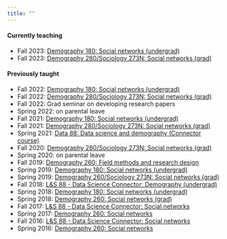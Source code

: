```yaml
---
title: ""
---
```


#### Currently teaching

* Fall 2023: [Demography 180: Social networks (undergrad)](https://www.dennisfeehan.org/demog180-fa2023)
* Fall 2023: [Demography 280/Sociology 273N: Social networks (grad)](teaching/2023fa_demog280.html)
  

::: {.callout-note appearance='simple' icon=false collapse='true'}
  
#### Previously taught

* Fall 2022: [Demography 180: Social networks (undergrad)](teaching/2022fa_demog180.html)
* Fall 2022: [Demography 280/Sociology 273N: Social networks (grad)](teaching/2022fa_demog280.html)
* Fall 2022: Grad seminar on developing research papers 
* Spring 2022: on parental leave
* Fall 2021: [Demography 180: Social networks (undergrad)](teaching/2021fa_demog180.html)
* Fall 2021: [Demography 280/Sociology 273N: Social networks (grad)](teaching/2021fa_demog280.html)
* Spring 2021: [Data 88: Data science and demography (Connector course)](teaching/2021sp_data88.html)
* Fall 2020: [Demography 280/Sociology 273N: Social networks (grad)](teaching/2020fa_demog280.html)
* Spring 2020: on parental leave
* Fall 2019: [Demography 260: Field methods and research design](teaching/2019fa_demog260.html)
* Spring 2019: [Demography 180: Social networks (undergrad)](teaching/2019sp_demog180.html)
* Spring 2019: [Demography 260/Sociology 273N: Social networks (grad)](teaching/2019sp_demog260.html)
* Fall 2018: [L&S 88 - Data Science Connector: Demography (undergrad)](teaching/2018fa_ls88.html)
* Spring 2018: [Demography 180: Social networks (undergrad)](teaching/2018sp_demog180.html)
* Spring 2018: [Demography 260: Social networks (grad)](teaching/2018sp_demog260.html)
* Fall 2017: [L&S 88 - Data Science Connector: Social networks](teaching/2017fa_ls88.html)
* Spring 2017: [Demography 260: Social networks](teaching/201701_demog260.html)
* Fall 2016: [L&S 88 - Data Science Connector: Social networks](teaching/2016fa_ls88.html)
* Spring 2016: [Demography 260: Social networks](teaching/201601_demog260.html)

:::